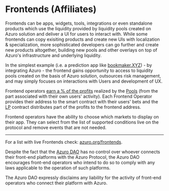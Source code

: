 

# Frontends (Affiliates)

Frontends can be apps, widgets, tools, integrations or even standalone products which use the liquidity provided by liquidity pools created on Azuro solution and deliver a UI for users to interact with. While some frontends can copy exisiting products and create new UIs with localization & specialization, more sophisticated developers can go further and create new products altogether, building new pools and other overlays on top of Azuro's infrastructure and underlying liquidity.

In the simplest example (i.e. a prediction app like [bookmaker.XYZ](https://bookmaker.xyz)) - by integrating Azuro - the frontend gains opportunity to access to liquidity pools created on the basis of Azuro solution, outsources risk management, and may simply focuses on interactions with Users and development of UX.

Frontend operators [earn a % of the profits](/concepts/basic/rewards) realized by the [Pools](/concepts/protocol/pools)
(from the part associated with their own users' activity). Each Frontend Operator provides their address to the smart
contract with their users' bets and the [LP](/contracts/lp) contract distributes part of the profits to the frontend address.

Frontend operators have the ability to choose which markets to display on their app. They can select from the list of supported conditions live on the protocol and remove events that are not needed.

---

For a list with live Frontends check: [azuro.org/frontends](https://azuro.org/frontends).

Despite the fact that the [Azuro DAO](/concepts/governance/overview) has no control over whoever connects their front-end
platforms with the Azuro Protocol, the Azuro DAO encourages front-end operators who intend to do so to comply with
any laws applicable to the operation of such platforms.

The Azuro DAO expressly disclaims any liability for the activity of front-end operators who connect their platform with Azuro.

<div className="mt-8">
  <Card
    title="Build own frontend"
    to="/hub"
  />
</div>

